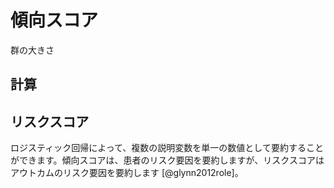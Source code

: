 # 傾向スコア  {#propensityscore}

群の大きさ

## 計算


## リスクスコア

ロジスティック回帰によって、複数の説明変数を単一の数値として要約することができます。傾向スコアは、患者のリスク要因を要約しますが、リスクスコアはアウトカムのリスク要因を要約します [@glynn2012role]。\index{りすくすこあ@リスクスコア}

